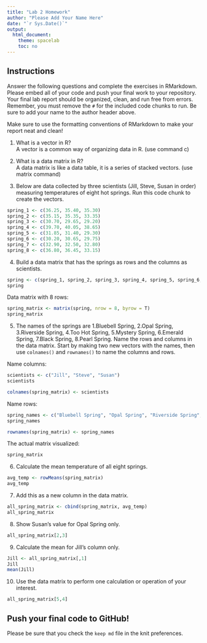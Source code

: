 ```yaml
---
title: "Lab 2 Homework"
author: "Please Add Your Name Here"
date: "`r Sys.Date()`"
output:
  html_document:
    theme: spacelab
    toc: no
---
```


## Instructions
Answer the following questions and complete the exercises in RMarkdown. Please embed all of your code and push your final work to your repository. Your final lab report should be organized, clean, and run free from errors. Remember, you must remove the `#` for the included code chunks to run. Be sure to add your name to the author header above.  

Make sure to use the formatting conventions of RMarkdown to make your report neat and clean!  

1. What is a vector in R?  
A vector is a common way of organizing data in R. (use command c) 

2. What is a data matrix in R?  
A data matrix is like a data table, it is a series of stacked vectors. (use matrix command)

3. Below are data collected by three scientists (Jill, Steve, Susan in order) measuring temperatures of eight hot springs. Run this code chunk to create the vectors.  
```r
spring_1 <- c(36.25, 35.40, 35.30)
spring_2 <- c(35.15, 35.35, 33.35)
spring_3 <- c(30.70, 29.65, 29.20)
spring_4 <- c(39.70, 40.05, 38.65)
spring_5 <- c(31.85, 31.40, 29.30)
spring_6 <- c(30.20, 30.65, 29.75)
spring_7 <- c(32.90, 32.50, 32.80)
spring_8 <- c(36.80, 36.45, 33.15)
```

4. Build a data matrix that has the springs as rows and the columns as scientists.  
```r
spring <- c(spring_1, spring_2, spring_3, spring_4, spring_5, spring_6, spring_7, spring_8)
spring
```
Data matrix with 8 rows: 
```r
spring_matrix <- matrix(spring, nrow = 8, byrow = T)
spring_matrix
```
5. The names of the springs are 1.Bluebell Spring, 2.Opal Spring, 3.Riverside Spring, 4.Too Hot Spring, 5.Mystery Spring, 6.Emerald Spring, 7.Black Spring, 8.Pearl Spring. Name the rows and columns in the data matrix. Start by making two new vectors with the names, then use `colnames()` and `rownames()` to name the columns and rows.

Name columns:
```r
scientists <- c("Jill", "Steve", "Susan")
scientists
```

```r
colnames(spring_matrix) <- scientists
```

Name rows:
```r
spring_names <- c("Bluebell Spring", "Opal Spring", "Riverside Spring", "Too Hot Spring", "Mystery Spring", "Emerald Spring", "Black Spring", "Pearl Spring")
spring_names
```
```r
rownames(spring_matrix) <- spring_names
```

The actual matrix visualized:
```r
spring_matrix
```

6. Calculate the mean temperature of all eight springs.
```r
avg_temp <- rowMeans(spring_matrix)
avg_temp
```

7. Add this as a new column in the data matrix.  
```r
all_spring_matrix <- cbind(spring_matrix, avg_temp)
all_spring_matrix
```


8. Show Susan's value for Opal Spring only.
```r
all_spring_matrix[2,3]
```

9. Calculate the mean for Jill's column only.  
```r
Jill <- all_spring_matrix[,1]
Jill
mean(Jill)
```

10. Use the data matrix to perform one calculation or operation of your interest.

```r
all_spring_matrix[5,4]
```

## Push your final code to GitHub!
Please be sure that you check the `keep md` file in the knit preferences.  